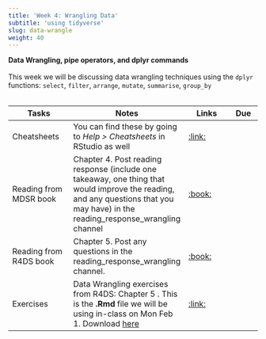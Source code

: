 ```yaml
---
title: 'Week 4: Wrangling Data'
subtitle: 'using tidyverse'
slug: data-wrangle
weight: 40
---
```



**Data Wrangling, pipe operators, and dplyr commands**\
\
This week we will be discussing data wrangling techniques using the `dplyr` functions: `select`, `filter`, `arrange`, `mutate`, `summarise`, `group_by`\
\

| Tasks | Notes | Links | Due |
| -------- | ------------- | ------ | ---- |
|Cheatsheets|You can find these by going to *Help > Cheatsheets* in RStudio as well |[:link:](https://rstudio.com/resources/cheatsheets/)||
| Reading from MDSR book | Chapter 4. Post reading response (include one takeaway, one thing that would improve the reading, and any questions that you may have) in the reading_response_wrangling channel | [:book:](https://mdsr-book.github.io/mdsr2e/ch-dataI.html)| |
| Reading from R4DS book | Chapter 5. Post any questions in the reading_response_wrangling channel. |[:book:](https://r4ds.had.co.nz/transform.html) | |
|Exercises|Data Wrangling exercises from R4DS: Chapter 5 . This is the **.Rmd** file we will be using in-class on Mon Feb 1. Download [here]() |[:link:]()||

